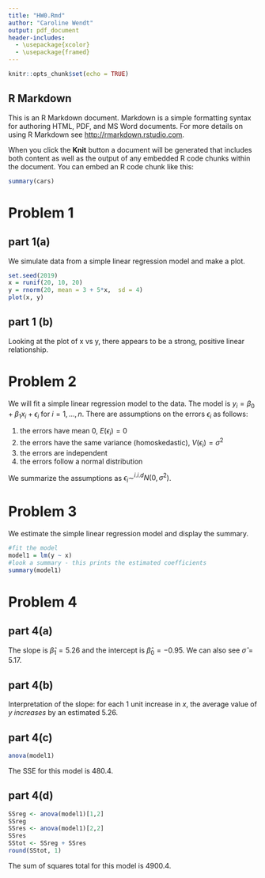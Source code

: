 ```yaml
---
title: "HW0.Rmd"
author: "Caroline Wendt"
output: pdf_document
header-includes:
  - \usepackage{xcolor}
  - \usepackage{framed}
---
```


\colorlet{shadecolor}{gray!10}

```r
knitr::opts_chunk$set(echo = TRUE)
```
\newcommand{\answerstart}{ \colorlet{shadecolor}{violet!20}
\begin{shaded} }
\newcommand{\answerend}{  \end{shaded} \colorlet{shadecolor}{gray!10}}

## R Markdown

This is an R Markdown document. Markdown is a simple formatting syntax for authoring HTML, PDF, and MS Word documents. For more details on using R Markdown see <http://rmarkdown.rstudio.com>.

When you click the **Knit** button a document will be generated that includes both content as well as the output of any embedded R code chunks within the document. You can embed an R code chunk like this:

```r
summary(cars)
```

# Problem 1 

## part 1(a)
We simulate data from a simple linear regression model and make a plot.
```r
set.seed(2019)
x = runif(20, 10, 20)
y = rnorm(20, mean = 3 + 5*x,  sd = 4)
plot(x, y)
```

## part 1 (b)

\answerstart

Looking at the plot of x vs y, there appears to be a strong, positive linear relationship.

\answerend

# Problem 2

We will fit a simple linear regression model to the data. The model is $y_i = \beta_0 + \beta_1x_i + \epsilon_i$ for $i = 1, \ldots, n$. There are assumptions on the errors $\epsilon_i$ as follows:

  1. the errors have mean 0, $E(\epsilon_i) = 0$
  2. the errors have the same variance (homoskedastic), $V(\epsilon_i) = \sigma^2$
  3. the errors are independent
  4. the errors follow a normal distribution
  
We summarize the assumptions as $\epsilon_i \sim^{i.i.d} N(0, \sigma^2)$.

# Problem 3
We estimate the simple linear regression model and display the summary.
```r
#fit the model
model1 = lm(y ~ x)
#look a summary - this prints the estimated coefficients
summary(model1)
```

# Problem 4

## part 4(a)

\answerstart

The \textbf{estimated} slope is $\widehat{\beta}_1 = 5.26$ and the \textbf{estimated} intercept is $\widehat{\beta}_0 = -0.95$. We can also see $\widehat{\sigma} = 5.17$.

\answerend

## part 4(b)

\answerstart

Interpretation of the slope: for each 1 unit increase in $x$, the average value of $y$ *increases* by an estimated 5.26.

\answerend

## part 4(c)

```r
anova(model1)
```
\answerstart

The SSE for this model is 480.4.

\answerend

## part 4(d)
```r
SSreg <- anova(model1)[1,2]
SSreg
SSres <- anova(model1)[2,2]
SSres
SStot <- SSreg + SSres
round(SStot, 1)
```

\answerstart

The sum of squares total for this model is 4900.4.

\answerend
